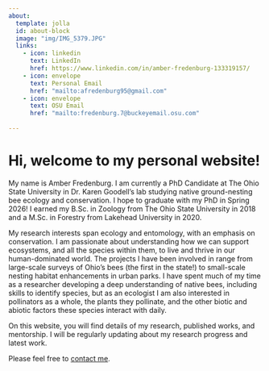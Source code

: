 ```yaml
---
about:
  template: jolla
  id: about-block
  image: "img/IMG_5379.JPG"
  links:
    - icon: linkedin
      text: LinkedIn
      href: https://www.linkedin.com/in/amber-fredenburg-133319157/
    - icon: envelope
      text: Personal Email
      href: "mailto:afredenburg95@gmail.com"  
    - icon: envelope
      text: OSU Email
      href: "mailto:fredenburg.7@buckeyemail.osu.com"  
    
---
```


::: {#about-block}
:::

# Hi, welcome to my personal website!

My name is Amber Fredenburg. I am currently a PhD Candidate at The Ohio State University in Dr. Karen Goodell's lab studying native ground-nesting bee ecology and conservation. I hope to graduate with my PhD in Spring 2026! I earned my B.Sc. in Zoology from The Ohio State University in 2018 and a M.Sc. in Forestry from Lakehead University in 2020. 

My research interests span ecology and entomology, with an emphasis on conservation. I am passionate about understanding how we can support ecosystems, and all the species within them, to live and thrive in our human-dominated world. The projects I have been involved in range from large-scale surveys of Ohio's bees (the first in the state!) to small-scale nesting habitat enhancements in urban parks. I have spent much of my time as a researcher developing a deep understanding of native bees, including skills to identify species, but as an ecologist I am also interested in pollinators as a whole, the plants they pollinate, and the other biotic and abiotic factors these species interact with daily. 

On this website, you will find details of my research, published works, and mentorship. I will be regularly updating about my research progress and latest work.

Please feel free to [contact me](mailto:mail.afredenburg95@gmail.com).

